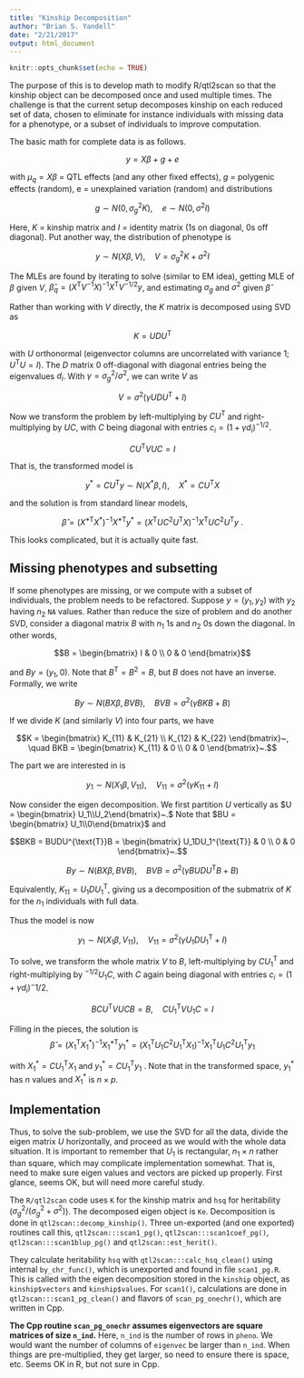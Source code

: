 ```yaml
---
title: "Kinship Decomposition"
author: "Brian S. Yandell"
date: "2/21/2017"
output: html_document
---
```


```r
knitr::opts_chunk$set(echo = TRUE)
```

The purpose of this is to develop math to modify R/qtl2scan so that the kinship object can be decomposed once and used multiple times. The challenge is that the current setup decomposes kinship on each reduced set of data, chosen to eliminate for instance individuals with missing data for a phenotype, or a subset of individuals to improve computation.

The basic math for complete data is as follows.

$$y = X\beta + g + e$$

with
$\mu_q=X\beta$ = QTL effects (and any other fixed effects), 
$g$ = polygenic effects (random), 
e = unexplained variation (random) and distributions

$$g\sim N(0,\sigma_g^2 K), \quad e\sim N(0,\sigma^2 I)$$

Here,
$K$ = kinship matrix and
$I$ = identity matrix (1s on diagonal, 0s off diagonal).
Put another way, the distribution of phenotype is

$$y \sim N(X\beta,V), \quad V =\sigma_g^2K + \sigma^2I$$

The MLEs are found by iterating to solve (similar to EM idea),
getting MLE of $\beta$ given $V$,
$\hat{\beta}_q=(X^{\text{T}}V^{-1}X)^{-1}X^{\text{T}}V^{-1/2}y$, and
estimating $\sigma_g$ and $\sigma^2$ given $\hat{\beta}$

Rather than working with $V$ directly, the $K$ matrix is decomposed using SVD as

$$K = UDU^{\text{T}}$$

with $U$ orthonormal (eigenvector columns are uncorrelated with variance 1; $U^{\text{T}}U=I$). The $D$ matrix 0 off-diagonal with diagonal entries being the eigenvalues $d_i$. With $\gamma = \sigma_g^2 / \sigma^2$, we can write $V$ as

$$V = \sigma^2 (\gamma UDU^{\text{T}} +I)$$

Now we transform the problem by left-multiplying by $CU^{\text{T}}$ and right-multiplying by $UC$, with $C$ being diagonal with entries $c_i=(1+\gamma d_i)^{-1/2}$.

$$CU^{\text{T}}VUC = I$$

That is, the transformed model is

$$y^*=CU^{\text{T}}y \sim N(X^*\beta,I), \quad X^*=CU^{\text{T}}X$$

and the solution is from standard linear models,

$$\hat{\beta}=(X^{*\text{T}}X^*)^{-1}X^{*\text{T}}y^* = (X^{\text{T}}UC^2U^{\text{T}}X)^{-1}X^{\text{T}}UC^2U^{\text{T}}y~.$$

This looks complicated, but it is actually quite fast.

## Missing phenotypes and subsetting

If some phenotypes are missing, or we compute with a subset of individuals, the problem needs to be refactored. Suppose $y=(y_1,y_2)$ with $y_2$ having $n_2$ `NA` values. Rather than reduce the size of problem and do another SVD, consider a diagonal matrix $B$ with $n_1$ 1s and $n_2$ 0s down the diagonal. In other words,

$$B = \begin{bmatrix} I & 0 \\ 0 & 0 \end{bmatrix}$$

and $By = (y_1,0)$. 
Note that $B^{\text{T}} = B^2 =B$, but $B$ does not have an inverse. 
Formally, we write

$$B y \sim N(B X\beta,BVB), \quad BVB =\sigma^2(\gamma BKB + B)$$

If we divide $K$ (and similarly $V$) into four parts, we have

$$K = \begin{bmatrix} K_{11} & K_{21} \\ K_{12} & K_{22} \end{bmatrix}~,
\quad BKB = \begin{bmatrix} K_{11} & 0 \\ 0 & 0 \end{bmatrix}~.$$

The part we are interested in is

$$y_1 \sim N(X_1\beta,V_{11}), \quad V_{11} =\sigma^2(\gamma K_{11} + I)$$


Now consider the eigen decomposition. We first partition $U$ vertically as $U = \begin{bmatrix} U_1\\U_2\end{bmatrix}~.$ Note that $BU = \begin{bmatrix} U_1\\0\end{bmatrix}$ and

$$BKB = BUDU^{\text{T}}B = \begin{bmatrix} U_1DU_1^{\text{T}} & 0 \\ 0 & 0 \end{bmatrix}~.$$

$$B y \sim N(B X\beta,BVB), \quad BVB =\sigma^2(\gamma BUDU^{\text{T}}B + B)$$

Equivalently, $K_{11} = U_1DU_1^{\text{T}}$, giving us a decomposition of the submatrix of $K$ for the $n_1$ individuals with full data.

Thus the model is now

$$y_1 \sim N(X_1\beta,V_{11}), \quad V_{11} =\sigma^2(\gamma U_1DU_1^{\text{T}} + I)$$

To solve, we transform the whole matrix $V$ to $B$, left-multiplying by $CU_1^{\text{T}}$ and right-multiplying by $^{-1/2}U_1C$, with $C$ again being diagonal with entries $c_i=(1+\gamma d_i)^-{1/2}$.

$$BCU^{\text{T}}VUCB = B, \quad CU_1^{\text{T}}VU_1C=I$$

Filling in the pieces, the solution is
$$\hat{\beta} = (X_1^{\text{T}}X_1^*)^{-1}X_1^{*\text{T}}y_1^* = (X_1^{\text{T}}U_1C^2U_1^{\text{T}}X_1)^{-1}X_1^{\text{T}}U_1C^2U_1^{\text{T}}y_1$$

with $X_1^* = CU_1^{\text{T}}X_1$ and $y_1^*=CU_1^{\text{T}}y_1~.$ Note that in the transformed space, $y_1^*$ has $n$ values and $X_1^*$ is $n\times p$.

## Implementation

Thus, to solve the sub-problem, we use the SVD for all the data, divide the eigen matrix $U$ horizontally, and proceed as we would with the whole data situation. It is important to remember that $U_1$ is rectangular, $n_1\times n$ rather than square, which may complicate implementation somewhat. That is, need to make sure eigen values and vectors are picked up properly. First glance, seems OK, but will need more careful study. 

The `R/qtl2scan` code uses `K` for the kinship matrix and `hsq` for heritability ($\sigma_g^2/(\sigma_g^2+\sigma^2)$). The decomposed eigen object is `Ke`. Decomposition is done in 
`qtl2scan::decomp_kinship()`. Three un-exported (and one exported) routines call this, `qtl2scan:::scan1_pg()`, `qtl2scan:::scan1coef_pg()`, `qtl2scan:::scan1blup_pg()` and `qtl2scan::est_herit()`. 

They calculate heritability `hsq` with `qtl2scan:::calc_hsq_clean()` using internal `by_chr_func()`, which is unexported and found in file `scan1_pg.R`. This is called with the eigen decomposition stored in the `kinship` object, as `kinship$vectors` and `kinship$values`. For `scan1()`, calculations are done in `qtl2scan:::scan1_pg_clean()` and flavors of `scan_pg_onechr()`, which are written in Cpp.

**The Cpp routine `scan_pg_onechr` assumes eigenvectors are square matrices of size `n_ind`.** Here, `n_ind` is the number of rows in `pheno`. We would want the number of columns of `eigenvec` be larger than `n_ind`. When things are pre-multiplied, they get larger, so need to ensure there is space, etc. Seems OK in R, but not sure in Cpp.
